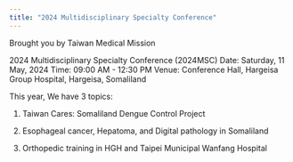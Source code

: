 ```yaml
---
title: "2024 Multidisciplinary Specialty Conference"
---
```


Brought you by Taiwan Medical Mission

2024 Multidisciplinary Specialty Conference (2024MSC)
Date: Saturday, 11 May, 2024
Time: 09:00 AM - 12:30 PM 
Venue: Conference Hall, Hargeisa Group Hospital, Hargeisa, Somaliland


This year, We have 3 topics:

1. Taiwan Cares: Somaliland Dengue Control Project

2. Esophageal cancer, Hepatoma, and Digital pathology in Somaliland

3. Orthopedic training in HGH and Taipei Municipal Wanfang Hospital


